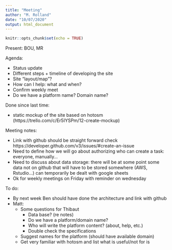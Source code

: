 ```yaml
---
title: "Meeting"
author: "M. Rolland"
date: "10/07/2020"
output: html_document
---
```


```r
knitr::opts_chunk$set(echo = TRUE)
```

Present: BOU, MR

Agenda:

* Status update
* Different steps + timeline of developing the site
* Site "layout/map"?
* How can I help: what and when?
* Confirm weekly meet
* Do we have a platform name? Domain name?

Done since last time:

* static mockup of the site based on hotosm (https://trello.com/c/Er5IYSPm/12-create-mockup)

Meeting notes:

* Link with github should be straight forward check https://developer.github.com/v3/issues/#create-an-issue  
* Need to define how we will go about authorizing who can create a task: everyone, manually... 
* Need to discuss about data storage: there will be at some point some data not on github that will have to be stored somewhere (AWS, Rstudio...) can temporarily be dealt with google sheets
* Ok for weekly meetings on Friday with reminder on wednesday

To do:

* By next week Ben should have done the architecture and link with github
* Matt: 
  * Some questions for Thibaut
    * Data base? (re notes)
    * Do we have a platform/domain name?
    * Who will write the platform content? (about, help, etc.)
    * Double check the specifications
  * Suggest names for the platform (should have available domain)
  * Get very familiar with hotosm and list what is useful/not for is
